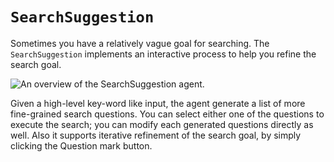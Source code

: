 # `SearchSuggestion` 

Sometimes you have a relatively vague goal for searching. The `SearchSuggestion` implements an interactive process to help you refine the search goal.

![An overview of the SearchSuggestion agent.](./search_suggestion.png)

Given a high-level key-word like input, the agent generate a list of more fine-grained search questions. 
You can select either one of the questions to execute the search; you can modify each generated questions directly as well. 
Also it supports iterative refinement of the search goal, by simply clicking the Question mark button. 

